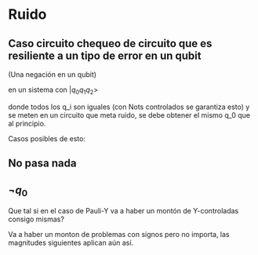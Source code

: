 # Ruido

## Caso circuito chequeo de circuito que es resiliente a un tipo de error en un qubit

(Una negación en un qubit)

en un sistema con $|q_0 q_1 q_2>$

donde todos los q_i son iguales (con Nots controlados se garantiza esto) y se meten en un circuito que meta ruido, se debe obtener el mismo q_0 que al principio.

Casos posibles de esto:

## No pasa nada

## $¬q_0$

Que tal si en el caso de Pauli-Y va a haber un montón de Y-controladas consigo mismas?

Va a haber un monton de problemas con signos pero no importa, las magnitudes siguientes aplican aún así.